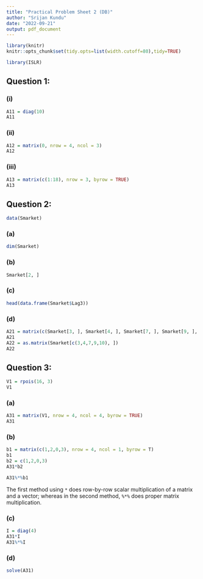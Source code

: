 ```yaml
---
title: "Practical Problem Sheet 2 (DB)"
author: "Srijan Kundu"
date: "2022-09-21"
output: pdf_document
---
```


```r
library(knitr)
knitr::opts_chunk$set(tidy.opts=list(width.cutoff=80),tidy=TRUE)
```

```r
library(ISLR)
```



## Question 1:
### (i)
```r
A11 = diag(10)
A11
```
### (ii)
```r
A12 = matrix(0, nrow = 4, ncol = 3)
A12
```
### (iii)
```r
A13 = matrix(c(1:18), nrow = 3, byrow = TRUE)
A13
```
## Question 2:
```r
data(Smarket)
```
### (a)
```r
dim(Smarket)
```
### (b)
```r
Smarket[2, ]
```
### (c)
```r
head(data.frame(Smarket$Lag3))
```
### (d)
```r
A21 = matrix(c(Smarket[3, ], Smarket[4, ], Smarket[7, ], Smarket[9, ], Smarket[10, ]), nrow = 5, byrow = T)
A21
A22 = as.matrix(Smarket[c(3,4,7,9,10), ])
A22

```

## Question 3:

```r
V1 = rpois(16, 3)
V1
```
### (a)
```r
A31 = matrix(V1, nrow = 4, ncol = 4, byrow = TRUE)
A31
```
### (b)
```r
b1 = matrix(c(1,2,0,3), nrow = 4, ncol = 1, byrow = T)
b1
b2 = c(1,2,0,3)
A31*b2

A31%*%b1
```

The first method using `*` does row-by-row scalar multiplication of a matrix and a vector; whereas in the second method, `%*%` does proper matrix multiplication.

### (c)
```r
I = diag(4)
A31*I
A31%*%I
```


### (d)
```r
solve(A31)
```












